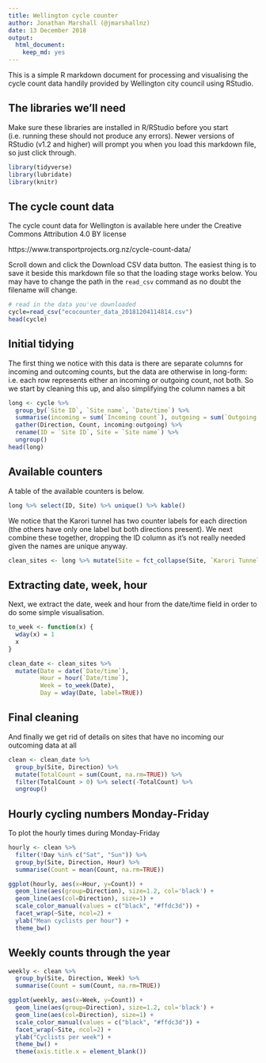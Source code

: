 ```yaml
---
title: Wellington cycle counter
author: Jonathan Marshall (@jmarshallnz)
date: 13 December 2018
output:
  html_document:
    keep_md: yes
---
```


This is a simple R markdown document for processing and visualising the cycle count data handily provided
by Wellington city council using RStudio.

## The libraries we'll need

Make sure these libraries are installed in R/RStudio before you start (i.e. running these should not produce any errors). Newer versions of RStudio (v1.2 and higher) will prompt you when you load this markdown file, so just click through.

```r
library(tidyverse)
library(lubridate)
library(knitr)
```

## The cycle count data

The cycle count data for Wellington is available here under the Creative Commons Attribution 4.0 BY license

https://www.transportprojects.org.nz/cycle-count-data/

Scroll down and click the Download CSV data button. The easiest thing is to save it beside this markdown file so that the loading stage works below. You may have to change the path in the `read_csv` command as no doubt the filename will change.

```r
# read in the data you've downloaded
cycle=read_csv("ecocounter_data_20181204114814.csv")
head(cycle)
```

## Initial tidying

The first thing we notice with this data is there are separate columns for incoming and outcoming counts, but the data are otherwise in long-form: i.e. each row represents either an incoming or outgoing count, not both. So we start by cleaning this up, and also simplifying the column names a bit

```r
long <- cycle %>%
  group_by(`Site ID`, `Site name`, `Date/time`) %>%
  summarise(incoming = sum(`Incoming count`), outgoing = sum(`Outgoing count`)) %>%
  gather(Direction, Count, incoming:outgoing) %>%
  rename(ID = `Site ID`, Site = `Site name`) %>%
  ungroup()
head(long)
```

## Available counters

A table of the available counters is below.

```r
long %>% select(ID, Site) %>% unique() %>% kable()
```

We notice that the Karori tunnel has two counter labels for each direction (the others have only one label but both directions present). We next combine these together, dropping the ID column as it's not really needed given the names are unique anyway.

```r
clean_sites <- long %>% mutate(Site = fct_collapse(Site, `Karori Tunnel` = c("Karori Tunnel - Karori Bound", "Karori Tunnel City Bound"))) %>% select(-ID)
```

## Extracting date, week, hour

Next, we extract the date, week and hour from the date/time field in order to do some simple visualisation.

```r
to_week <- function(x) {
  wday(x) = 1
  x
}

clean_date <- clean_sites %>%
  mutate(Date = date(`Date/time`),
         Hour = hour(`Date/time`),
         Week = to_week(Date),
         Day = wday(Date, label=TRUE))
```

## Final cleaning

And finally we get rid of details on sites that have no incoming our outcoming data at all

```r
clean <- clean_date %>%
  group_by(Site, Direction) %>%
  mutate(TotalCount = sum(Count, na.rm=TRUE)) %>%
  filter(TotalCount > 0) %>% select(-TotalCount) %>%
  ungroup()
```

## Hourly cycling numbers Monday-Friday

To plot the hourly times during Monday-Friday

```r
hourly <- clean %>%
  filter(!Day %in% c("Sat", "Sun")) %>%
  group_by(Site, Direction, Hour) %>%
  summarise(Count = mean(Count, na.rm=TRUE))

ggplot(hourly, aes(x=Hour, y=Count)) +
  geom_line(aes(group=Direction), size=1.2, col='black') +
  geom_line(aes(col=Direction), size=1) +
  scale_color_manual(values = c("black", "#ffdc3d")) +
  facet_wrap(~Site, ncol=2) +
  ylab("Mean cyclists per hour") +
  theme_bw()
```

## Weekly counts through the year

```r
weekly <- clean %>% 
  group_by(Site, Direction, Week) %>%
  summarise(Count = sum(Count, na.rm=TRUE))

ggplot(weekly, aes(x=Week, y=Count)) +
  geom_line(aes(group=Direction), size=1.2, col='black') +
  geom_line(aes(col=Direction), size=1) +
  scale_color_manual(values = c("black", "#ffdc3d")) +
  facet_wrap(~Site, ncol=2) +
  ylab("Cyclists per week") +
  theme_bw() +
  theme(axis.title.x = element_blank())
```
